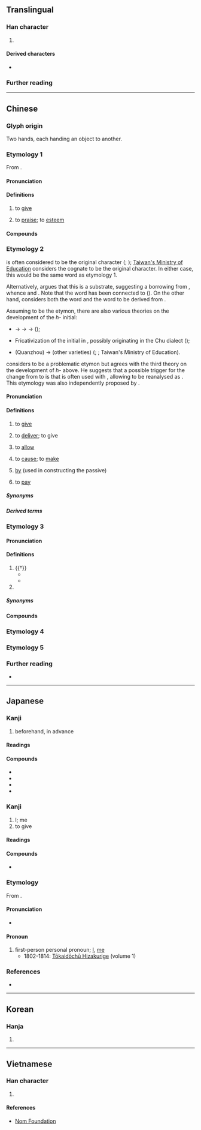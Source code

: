 {{also|豫|矛|𠄔}}
{{character info}}
==Translingual==

===Han character===
{{Han char|rn=6|rad=亅|as=03|sn=4|four=17202|canj=NINN|ids=⿱龴𠄐}}

# {{mul-shuowen radical-def|127}}

====Derived characters====
* {{l|mul|[[伃]], [[𠰄]], [[㘧]], [[妤]], [[㜿]], [[𢎻]], [[𭛞]], [[忬]], [[抒]], [[汿]], [[𤝉]], [[䦽]], [[杼]], [[沀]], [[㶦]], [[𤤂]], [[𨑦]], [[㐨]], [[𤰩]], [[𥄛]], [[䂛]], [[𥝱]], [[紓]]([[纾]]), [[𦍗]], [[𧠐]], [[𧦃]], [[𧺥]], [[𨋋]], [[野]], [[𨱢]], [[𨥤]], [[舒]], [[魣]]([[𮬛]]), [[𪐧]], [[𮓪]], [[𭌗]], [[𪜝]], [[預]]([[预]]), [[𣖦]], [[𩿎]], [[豫]], [[㮊]], [[序]], [[芧]], [[𤵈]], [[𥩧]], [[𬯺]], [[𣏗]], [[𡍳]], [[㙒]], [[𡆹]]}}

===Further reading===
{{kangxi-ws|亅部/三畫}}
{{Han ref|kx=0085.160|dkj=00231|dj=0174.060|hdz=10052.020|uh=4E88}}

----

==Chinese==

===Glyph origin===
{{Han etym}}

Two hands, each handing an object to another.

===Etymology 1===
{{zh-forms}}
From {{inh|zh|sit-pro|*g-la||to pay; to give for}}.

====Pronunciation====
{{zh-pron
|m=yǔ
|c=jyu5
|h=pfs=yì
|md=ṳ̄
|mn=xm:ú/qz:ír/zz,jj:í
|mn_note=literary reading
|mn-t=e2
|mc=2
|oc=2,2
|ma=
|cat=v
}}

====Definitions====
{{zh-hanzi}}

# {{zh-alt-lb|與}} to [[give]]
# to [[praise]]; to [[esteem]]

====Compounds====
{{zh-der|予假|予人口實|予以|准予|予告|不予置評|寄予|施予|授予|生殺予奪|閔予小子|贈予|賜予|給予|賦予|予市}}

===Etymology 2===
{{zh-forms|alt=互,乎,與,護,付,給,呼,後,候,𢗝,厚,被-“by”,讓-“to allow; to cause”,使-“to cause”,俾-“to cause”,度-Quanzhou}}
{{och-l|與|id=2}} is often considered to be the original character ({{zh-ref|Lin, 1998, 1999}}; {{zh-ref|Mei, 2007}}); [https://twblg.dict.edu.tw/holodict_new/iongji/pdf/annesia327pdf.pdf Taiwan's Ministry of Education] considers the cognate {{och-l|予|id=2}} to be the original character. In either case, this would be the same word as etymology 1.

Alternatively, {{zh-ref|Zhao (1991)}} argues that this is a {{der|zh|qfa-tak}} substrate, suggesting a borrowing from {{cog|tai-pro|*haɰᶜ||to give}}, whence {{cog|za|hawj||to give; to allow}} and {{cog|pcc|haec||to give; to allow}}. Note that the {{cog|tai|-}} word has been connected to {{cog|ltc|-}} {{ltc-l|許|to allow}} ({{zh-ref|Manomaivibool, 1975}}). On the other hand, {{zh-ref|Zheng (2008)}} considers both the {{cog|nan-hok|-}} word and the {{cog|qfa-tak}} word to be derived from {{zh-l|*與}}.

Assuming {{zh-l|*與}} to be the etymon, there are also various theories on the development of the ''h-'' initial:
* {{cog|och|-}} {{IPAfont|/*ɡl/}} → {{IPAfont|/*ɡ/}} → {{IPAfont|/*ɣ/}} → {{IPAfont|/h/}} ({{zh-ref|Mei, 2007}});
* Fricativization of the {{IPAfont|/*l/}} initial in {{cog|och|-}}, possibly originating in the Chu dialect ({{zh-ref|Zheng, 2008}});
* {{IPAchar|/tʰ/}} (Quanzhou) → {{IPAchar|/h/}} (other varieties) ({{zh-ref|Lin, 1998}}; {{zh-ref|Zhou, 2006}}; Taiwan's Ministry of Education).

{{zh-ref|Sagart (2017c)}} considers {{zh-l|*與}} to be a problematic etymon but agrees with the third theory on the development of ''h-'' above. He suggests that a possible trigger for the change from {{IPAchar|/tʰ/}} to {{IPAchar|/h/}} is that {{IPAchar|/tʰɔ/}} is often used with {{zh-l|*乞}} {{IPAchar|/kʰit/}}, allowing {{IPAchar|/kʰit tʰɔ/}} to be reanalysed as {{IPAchar|/kʰit hɔ/}}.  This etymology was also independently proposed by {{zh-ref|Lien (2002)}}.

====Pronunciation====
{{zh-pron
|mn=xm,zz,tp,kh,tn,tc,hc,sx,yl,km,mg,sg:hō͘/qz,jj:thō͘/lk:hǒ͘
|mn_note=vernacular reading
|mn-t=hou7
|cat=v,prep
}}

====Definitions====
{{zh-hanzi}}

# {{lb|zh|Hokkien}} to [[give]]
#: {{zh-x|伊 予 我 五 箍。|He '''gave''' me five dollars.|MN}}
# {{lb|zh|Teochew}} to [[deliver]]; to give
# {{lb|zh|Hokkien}} to [[allow]]
#: {{zh-x|予 伊 去！|Let it go!|MN}}
# {{lb|zh|Hokkien}} to [[cause]]; to [[make]]
# {{lb|zh|Hokkien|Teochew}} [[by]] (used in constructing the passive)
#: {{zh-x|伊 予 人 拍。|He was beaten up ('''by''' someone).|MN}}
# {{lb|zh|Penang Hokkien}} to [[pay]]

=====Synonyms=====
{{zh-dial|給}}
{{zh-dial|被}}
{{zh-dial|付}}

=====Derived terms=====
{{zh-der|樹頭徛予在，毋驚樹尾做風颱:chhiū-thâu khiā hō͘ chāi, m̄ kiaⁿ chhiū-bóe chò-hong-thai;Min Nan}}

===Etymology 3===
{{zh-forms}}

====Pronunciation====
{{zh-pron
|m=yú
|c=jyu4
|md=ṳ̀
|mn=xm:û/qz:îr/zz:î
|mn-t=e5
|mc=1
|oc=1,1
|ma=
|cat=pron,pn
}}

====Definitions====
{{zh-hanzi}}

# {{†}} {{zh-alt-form|余|I, me}}
#* {{zh-x|予{Yú} 畏 上帝，不 敢 不 正。|As '''I''' fear the Heaven, I dare not but punish him.|CL|ref=Shangshu}}
#* {{zh-x|夫子 矢 之 曰：「予{Yú} 所 否{pǐ} 者，天 厭 之！天 厭 之！」|On which the Master swore, saying, "Wherein '''I''' have done improperly, may Heaven reject me! May Heaven reject me!"|ref=Analects}}
# {{surname|zh}}

=====Synonyms=====
{{zh-dial|我}}

====Compounds====
{{zh-der|予小子|予取予求|予一人|人莫予毒|莫予毒也}}

===Etymology 4===
{{zh-see|豫|ssv}}

===Etymology 5===
{{zh-see|預|ss}}

===Further reading===
* {{thcwd|573}}

----

==Japanese==
{{ja-kanji forms|予|豫}}

===Kanji===
{{ja-kanji|grade=3|rs=亅03|kyu=豫}}

# beforehand, in advance

====Readings====
{{ja-readings
|goon=よ, しょ<しよ, じょ<ぢよ
|kanon=よ, しょ<しよ, ちょ<ちよ
|on=<!--しゃ-->
|kun=あらかじ-め, かね-て
}}

====Compounds====
* {{ja-r|予%報|よ%ほう}}
* {{ja-r|予%約|よ%やく|reservation, appointment}}
* {{ja-r|予%定|よ%てい|[[schedule]]}}
* {{ja-r|予%感|よ%かん}}

===Kanji===
{{ja-kanji|grade=3|rs=亅03}}

# I; me
# to give

====Readings====
{{ja-readings
|on=よ
|kun=われ, あた-える<あた-へる
}}

====Compounds====
* {{ja-r|予%輩|よ%はい}}

===Etymology===
{{ja-kanjitab|よ|yomi=o|alt=余|kyu=-}}
From {{bor|ja|ltc|-}} {{ltc-l|予|id=1}}.

====Pronunciation====
* {{IPA|ja|[jo]}}

====Pronoun====
{{ja-pos|pronoun|よ}}

# first-person personal pronoun; [[I]], [[me]]
#* 1802-1814: [[w:Tōkaidōchū Hizakurige|Tōkaidōchū Hizakurige]] (volume 1)
#*: {{usex|ja|'''予'''此街道に毫をはせて膝栗毛の書を著す。|I, on this highway, in a little while, "Hizakurige"'s lyrics I'll write}}

===References===
* {{cite-book
|last=Asō
|first=Isoji
|title=Nihon Koten Bungaku Taikei 62: [[w:Tōkaidōchū Hizakurige|Tōkaidōchū Hizakurige]]
|publisher=[[w:Iwanami Shoten Publishing|Iwanami Shoten]]
|date=1958
|location=[[w:Tōkyō|Tōkyō]]
|lang=ja
|isbn=4-0006-0062-1
}}

----

==Korean==

===Hanja===
{{ko-hanja|여}}

# {{rfdef|ko|sort=亅03}}

----

==Vietnamese==

===Han character===
{{vi-readings|reading=[[nhừ]], [[dư]]|rs=亅03}}

# {{rfdef|vi|sort=亅03}}

====References====
* [http://nomfoundation.org/common/nom_details.php?codepoint=4e88 Nom Foundation]

{{cln|vi|Han tu}}